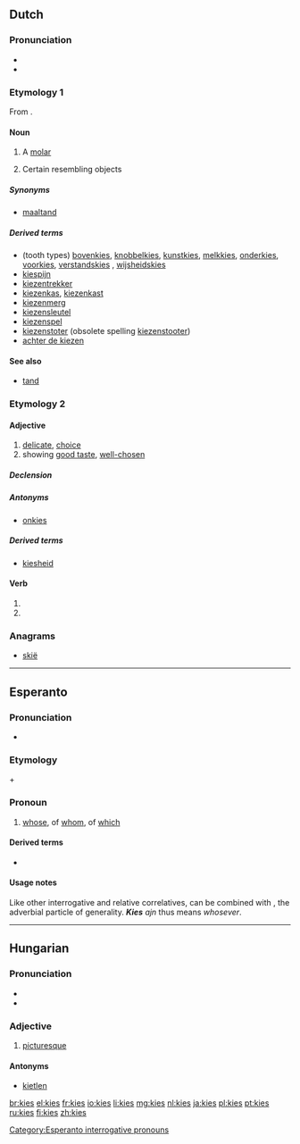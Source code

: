 {{also|Kies}}
==Dutch==

===Pronunciation===
* {{rhymes|is|lang=nl}}
* {{IPA|lang=nl|/kis/}}

===Etymology 1===
From {{etyl|dum|nl}} {{term|kiese|lang=dum}}.
{{rfe|lang=nl}}

====Noun====
{{nl-noun|m|kiezen|kiesje}}

# A [[molar]]
# {{figuratively}} Certain resembling objects

=====Synonyms=====
* [[maaltand]]

=====Derived terms=====
* (tooth types) [[bovenkies]], [[knobbelkies]], [[kunstkies]], [[melkkies]], [[onderkies]], [[voorkies]], [[verstandskies]] {{m|f}}, [[wijsheidskies]]
* [[kiespijn]]
* [[kiezentrekker]] {{m}}
* [[kiezenkas]], [[kiezenkast]]
* [[kiezenmerg]] {{n}}
* [[kiezensleutel]]
* [[kiezenspel]] {{n}}
* [[kiezenstoter]] {{m}} (obsolete spelling [[kiezenstooter]])
* [[achter de kiezen]]

====See also====
* [[tand]]

===Etymology 2===
{{rfe|lang=nl}}

====Adjective====
{{nl-adj|kiezer}}

# [[delicate]], [[choice]]
# showing [[good taste]], [[well-chosen]]

=====Declension=====
{{nl-decl-adj|kieze}}

=====Antonyms=====
* [[onkies]]

=====Derived terms=====
* [[kiesheid]]

====Verb====
{{head|nl}}

# {{nl-verb-form|p=1|n=sg|t=pres|m=ind|kiezen}}
# {{nl-verb-form|m=imp|kiezen}}

===Anagrams===
* [[skië#Dutch|skië]]

----

==Esperanto==

===Pronunciation===
* {{IPA|lang=eo|/ˈkies/}}

===Etymology===
{{term|ki-|lang=eo||interrogative and relative [[:Category:Esperanto correlatives|correlative]] prefix}} + {{term|-es|lang=eo||correlative suffix of genitives}}

===Pronoun===
{{head|eo|correlative|interrogative and relative correlative of genitives||plural|kies|accusative singular|kies|accusative plural|kies}}

# [[whose]], of [[whom]], of [[which]]

====Derived terms====
* {{l|eo|kies ajn|gloss=[[whosever]]}}

====Usage notes====
Like other interrogative and relative correlatives, {{term|kies}} can be combined with {{term|ajn}}, the adverbial particle of generality. '''''Kies''' ajn'' thus means ''whosever''.

{{eo BRO|1}}
{{eo GCSE|0}}
[[Category:Esperanto interrogative pronouns]]

----

==Hungarian==

===Pronunciation===
* {{IPA|/ˈkijɛʃ/|lang=hu}}
* {{hyphenation|ki|es}}

===Adjective===
{{hu-adj|ebb}}

# {{archaic|lang=hu}} [[picturesque]]

====Antonyms====
* [[kietlen]]

[[br:kies]]
[[el:kies]]
[[fr:kies]]
[[io:kies]]
[[li:kies]]
[[mg:kies]]
[[nl:kies]]
[[ja:kies]]
[[pl:kies]]
[[pt:kies]]
[[ru:kies]]
[[fi:kies]]
[[zh:kies]]